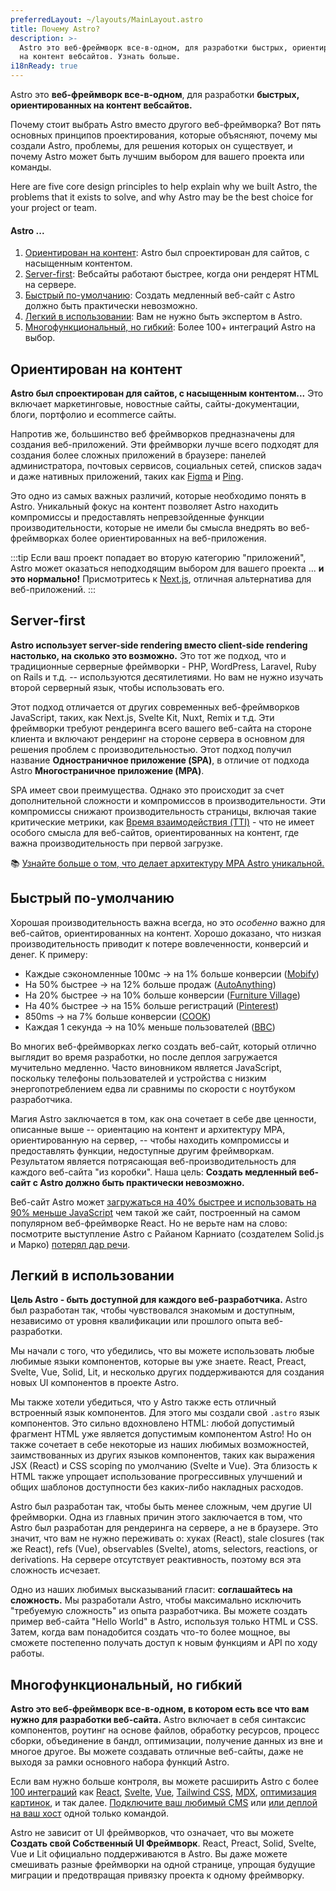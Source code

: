 ```yaml
---
preferredLayout: ~/layouts/MainLayout.astro
title: Почему Astro?
description: >-
  Astro это веб-фреймворк все-в-одном, для разработки быстрых, ориентированных
  на контент вебсайтов. Узнать больше.
i18nReady: true
---
```


Astro это **веб-фреймворк все-в-одном**, для разработки **быстрых, ориентированных на контент вебсайтов.**

Почему стоит выбрать Astro вместо другого веб-фреймворка?
Вот пять основных принципов проектирования, которые объясняют, почему мы создали Astro,
проблемы, для решения которых он существует, и почему Astro может быть лучшим выбором для вашего проекта или команды.

Here are five core design principles to help explain why we built Astro, 
the problems that it exists to solve, and why Astro may be the best choice for your project or team.

#### Astro ...

1. [Ориентирован на контент](#ориентирован-на-контент): Astro был спроектирован для сайтов, с насыщенным контентом.
2. [Server-first](#server-first): Вебсайты работают быстрее, когда они рендерят HTML на сервере.
3. [Быстрый по-умолчанию](#быстрый-по-умолчанию): Создать медленный веб-сайт с Astro должно быть практически невозможно.
4. [Легкий в использовании](#легкий-в-использовании): Вам не нужно быть экспертом в Astro.
5. [Многофункциональный, но гибкий](#многофункциональный-но-гибкий): Более 100+ интеграций Astro на выбор.

## Ориентирован на контент

**Astro был спроектирован для сайтов, с насыщенным контентом...** 
Это включает маркетинговые, новостные сайты, сайты-документации, блоги, портфолио и ecommerce сайты.

Напротив же, большинство веб фреймворков предназначены для создания веб-приложений.
Эти фреймворки лучше всего подходят для создания более сложных приложений в браузере: панелей администратора,
почтовых сервисов, социальных сетей, списков задач и даже нативных приложений, таких как [Figma](https://figma.com/) 
и [Ping](https://ping.gg/).

Это одно из самых важных различий, которые необходимо понять в Astro.
Уникальный фокус на контент позволяет Astro находить компромиссы и предоставлять непревзойденные функции 
производительности, которые не имели бы смысла внедрять во веб-фреймворках более ориентированных на веб-приложения.

:::tip
Если ваш проект попадает во вторую категорию "приложений", Astro может оказаться неподходящим выбором для вашего проекта ...
**и это нормально!** Присмотритесь к [Next.js](https://nextjs.org/), отличная альтернатива для веб-приложений.
:::




## Server-first

**Astro использует server-side rendering вместо client-side rendering настолько, на сколько это возможно.**
Это тот же подход, что и традиционные серверные фреймворки - PHP, WordPress, Laravel, Ruby on Rails и 
т.д. -- используются десятилетиями. Но вам не нужно изучать второй серверный язык, чтобы использовать его.

Этот подход отличается от других современных веб-фреймворков JavaScript, таких, как Next.js, Svelte Kit, Nuxt, Remix и т.д.
Эти фреймворки требуют рендеринга всего вашего веб-сайта на стороне клиента и включают рендеринг на стороне сервера
в основном для решения проблем с производительностью.
Этот подход получил название **Одностраничное приложение (SPA)**, в отличие от подхода Astro **Многостраничное приложение (MPA)**.

SPA имеет свои преимущества. Однако это происходит за счет дополнительной сложности и компромиссов в производительности. 
Эти компромиссы снижают производительность страницы, включая такие критические метрики, 
как [Время взаимодействия (TTI)](https://web.dev/interactive/) - что не имеет особого смысла для веб-сайтов,
ориентированных на контент, где важна производительность при первой загрузке.

📚 [Узнайте больше о том, что делает архитектуру MPA Astro уникальной.](/ru/concepts/mpa-vs-spa/)


## Быстрый по-умолчанию

Хорошая производительность важна всегда, но это *особенно* важно для веб-сайтов, ориентированных на контент.
Хорошо доказано, что низкая производительность приводит к потере вовлеченности, конверсий и денег.
К примеру:

- Каждые сэкономленные 100мс → на 1% больше конверсии ([Mobify](https://web.dev/why-speed-matters/))
- На 50% быстрее → на 12% больше продаж ([AutoAnything](https://www.digitalcommerce360.com/2010/08/19/web-accelerator-revs-conversion-and-sales-autoanything/))
- На 20% быстрее → на 10% больше конверсии ([Furniture Village](https://www.thinkwithgoogle.com/intl/en-gb/marketing-strategies/app-and-mobile/furniture-village-and-greenlight-slash-page-load-times-boosting-user-experience/))
- На 40% быстрее → на 15% больше регистраций ([Pinterest](https://medium.com/pinterest-engineering/driving-user-growth-with-performance-improvements-cfc50dafadd7))
- 850ms → на 7% больше конверсии ([COOK](https://web.dev/why-speed-matters/))
- Каждая 1 секунда → на 10% меньше пользователей ([BBC](https://www.creativebloq.com/features/how-the-bbc-builds-websites-that-scale))

Во многих веб-фреймворках легко создать веб-сайт, который отлично выглядит во время разработки, 
но после деплоя загружается мучительно медленно. 
Часто виновником является JavaScript, поскольку телефоны пользователей и устройства с низким энергопотреблением
едва ли сравнимы по скорости с ноутбуком разработчика.

Магия Astro заключается в том, как она сочетает в себе две ценности, описанные выше -- ориентацию на контент
и архитектуру MPA, ориентированную на сервер, -- чтобы находить компромиссы и предоставлять функции,
недоступные другим фреймворкам. Результатом является потрясающая веб-производительность для каждого веб-сайта "из коробки".
Наша цель: **Создать медленный веб-сайт с Astro должно быть практически невозможно.**

Веб-сайт Astro может [загружаться на 40% быстрее и использовать на 90% меньше JavaScript](https://twitter.com/t3dotgg/status/1437195415439360003) 
чем такой же сайт, построенный на самом популярном веб-фреймворке React.
Но не верьте нам на слово: посмотрите выступление Astro с Райаном Карниато (создателем Solid.js и Марко)
[потерял дар речи](https://youtu.be/2ZEMb_H-LYE?t=8163).


## Легкий в использовании

**Цель Astro - быть доступной для каждого веб-разработчика.**
Astro был разработан так, чтобы чувствовался знакомым и доступным, независимо от уровня квалификации или прошлого опыта веб-разработки.

Мы начали с того, что убедились, что вы можете использовать любые любимые языки компонентов, которые вы уже знаете.
React, Preact, Svelte, Vue, Solid, Lit, и несколько других поддерживаются для создания новых UI
компонентов в проекте Astro.

Мы также хотели убедиться, что у Astro также есть отличный встроенный язык компонентов.
Для этого мы создали свой `.astro` язык компонентов. 
Это сильно вдохновлено HTML: любой допустимый фрагмент HTML уже является допустимым компонентом Astro!
Но он также сочетает в себе некоторые из наших любимых возможностей, заимствованных из других языков компонентов,
таких как выражения JSX (React) и CSS scoping по умолчанию (Svelte и Vue).
Эта близость к HTML также упрощает использование прогрессивных улучшений и
общих шаблонов доступности без каких-либо накладных расходов.

Astro был разработан так, чтобы быть менее сложным, чем другие UI фреймворки.
Одна из главных причин этого заключается в том, что Astro был разработан для рендеринга на сервере, а не в браузере.
Это значит, что вам не нужно переживать о: хуках (React), stale closures (так же React), refs (Vue), observables (Svelte),
atoms, selectors, reactions, or derivations.
На сервере отсутствует реактивность, поэтому вся эта сложность исчезает.

Одно из наших любимых высказываний гласит: **соглашайтесь на сложность.**
Мы разработали Astro, чтобы максимально исключить "требуемую сложность" из опыта разработчика. 
Вы можете создать пример веб-сайта "Hello World" в Astro, используя только HTML и CSS. 
Затем, когда вам понадобится создать что-то более мощное, вы сможете постепенно получать доступ к новым функциям и API по ходу работы.

## Многофункциональный, но гибкий

**Astro это веб-фреймворк все-в-одном, в котором есть все что вам нужно для разработки веб-сайта.**
Astro включает в себя синтаксис компонентов, роутинг на основе файлов, обработку ресурсов, процесс сборки,
объединение в бандл, оптимизации, получение данных из вне и многое другое. 
Вы можете создавать отличные веб-сайты, даже не выходя за рамки основного набора функций Astro. 

Если вам нужно больше контроля, вы можете расширить Astro с более [100 интеграций](https://astro.build/en/integrations/) как
[React](https://www.npmjs.com/package/@astrojs/react), [Svelte](https://www.npmjs.com/package/@astrojs/svelte),
[Vue](https://www.npmjs.com/package/@astrojs/vue), 
[Tailwind CSS](https://www.npmjs.com/package/@astrojs/tailwind), 
[MDX](https://www.npmjs.com/package/@astrojs/mdx), 
[оптимизация картинок](https://www.npmjs.com/package/@astrojs/image), и так далее. 
[Подключите ваш любимый CMS](https://astro.build/integrations/) или [или деплой на ваш хост](/ru/guides/deploy/) одной только командой.

Astro не зависит от UI фреймворков, что означает, что вы можете **Создать свой Собственный UI Фреймворк**.
React, Preact, Solid, Svelte, Vue и Lit официально поддерживаются в Astro.
Вы даже можете смешивать разные фреймворки на одной странице, упрощая будущие миграции и предотвращая привязку проекта к одному фреймворку.
